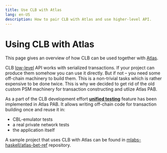 ```yaml
---
title: Use CLB with Atlas
lang: en-US
description: How to pair CLB with Atlas and use higher-level API.
---
```


# Using CLB with Atlas

This page gives an overview of how CLB can be used together with
[Atlas](https://github.com/geniusyield/atlas).

CLB [low-level](/use/lib) API works with serialized transactions.
If your project can produce them somehow you can use it directly.
But if not &ndash; you need some off-chain machinery to build them.
This is a non-trivial tasks which is rather expensive to be done twice.
This is why we decided to get rid of the old custom PSM machinery for
transaction constructing and utlize Atlas PAB.

As a part of the CLB development effort
[**unified testing**](https://atlas-app.io/getting-started/testing#overview-of-unified-testing-in-atlas)
feature has been implemented in Atlas PAB.
It allows writing off-chain code for transaction building once
and reuse it in:
* CBL-emulator tests
* a real private network tests
* the application itself

A sample project that uses CLB with Atlas can be found
in [mlabs-haskell/atlas-bet-ref](https://github.com/mlabs-haskell/atlas-bet-ref)
repository.
